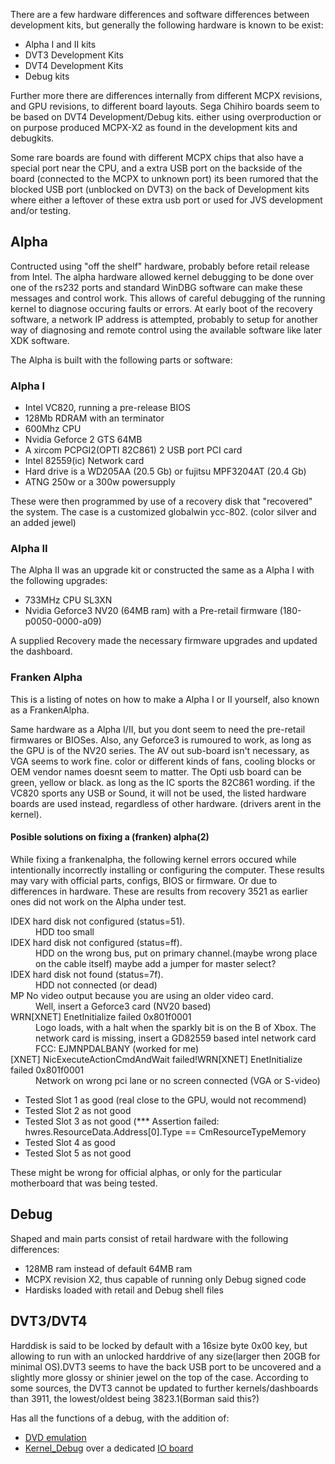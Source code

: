 There are a few hardware differences and software differences between development kits, but generally the following hardware is known to be exist:
* Alpha I and II kits
* DVT3 Development Kits
* DVT4 Development Kits
* Debug kits

Further more there are differences internally from different MCPX revisions, and GPU revisions, to different board layouts. Sega Chihiro boards seem to be based on DVT4 Development/Debug kits. either using overproduction or on purpose produced MCPX-X2 as found in the development kits and debugkits.

Some rare boards are found with different MCPX chips that also have a special port near the CPU, and a extra USB port on the backside of the board (connected to the MCPX to unknown port) its been rumored that the blocked USB port (unblocked on DVT3) on the back of Development kits where either a leftover of these extra usb port or used for JVS development and/or testing. 

== Alpha ==
{{FIXME| needs checking with real ALpha 1 and 2}}
Contructed using "off the shelf" hardware, probably before retail release from Intel. 
The alpha hardware allowed kernel debugging to be done over one of the rs232 ports and standard WinDBG software can make these messages and control work.
This allows of careful debugging of the running kernel to diagnose occuring faults or errors. 
At early boot of the recovery software, a network IP address is attempted, probably to setup for another way of diagnosing and remote control using the available software like later XDK software.

The Alpha is built with the following parts or software:
=== Alpha I ===
* Intel VC820, running a pre-release BIOS
* 128Mb RDRAM with an terminator
* 600Mhz CPU
* Nvidia Geforce 2 GTS 64MB
* A xircom PCPGI2(OPTI 82C861) 2 USB port PCI card 
* Intel 82559(ic) Network card {{FIXME}}
* Hard drive is a WD205AA (20.5 Gb) or fujitsu MPF3204AT (20.4 Gb)
* ATNG 250w or a 300w powersupply

These were then programmed by use of a recovery disk that "recovered" the system.
The case is a customized globalwin ycc-802. (color silver and an added jewel)

=== Alpha II ===
The Alpha II was an upgrade kit or constructed the same as a Alpha I with the following upgrades:
* 733MHz CPU SL3XN
* Nvidia Geforce3 NV20 (64MB ram) with a Pre-retail firmware (180-p0050-0000-a09)

A supplied Recovery made the necessary firmware upgrades{{citation needed}} and updated the dashboard.

=== Franken Alpha ===
This is a listing of notes on how to make a Alpha I or II yourself, also known as a FrankenAlpha.

Same hardware as a Alpha I/II, but you dont seem to need the pre-retail firmwares or BIOSes.
Also, any Geforce3 is rumoured to work, as long as the GPU is of the NV20 series. The AV out sub-board isn't necessary, as VGA seems to work fine. color or different kinds of fans, cooling blocks or OEM vendor names doesnt seem to matter.
The Opti usb board can be green, yellow or black. as long as the IC sports the 82C861 wording.
if the VC820 sports any USB or Sound, it will not be used, the listed hardware boards are used instead, regardless of other hardware. (drivers arent in the kernel).

==== Posible solutions on fixing a (franken) alpha(2) ====
While fixing a frankenalpha, the following kernel errors occured while intentionally incorrectly installing or configuring the computer.
These results may vary with official parts, configs, BIOS or firmware. Or due to differences in hardware.
These are results from recovery 3521 as earlier ones did not work on the Alpha under test.

;IDEX hard disk not configured (status=51).
:HDD too small
;IDEX hard disk not configured (status=ff).
:HDD on the wrong bus, put on primary channel.(maybe wrong place on the cable itself) maybe add a jumper for master select?
;IDEX hard disk not found (status=7f).
:HDD not connected (or dead)
;MP No video output because you are using an older video card.
:Well, insert a Geforce3 card (NV20 based)
;WRN[XNET] EnetInitialize failed 0x801f0001
:Logo loads, with a halt when the sparkly bit is on the B of Xbox. The network card is missing, insert a GD82559 based intel network card FCC: EJMNPDALBANY (worked for me)
;[XNET] NicExecuteActionCmdAndWait failed!WRN[XNET] EnetInitialize failed 0x801f0001
:Network on wrong pci lane or no screen connected (VGA or S-video)
* Tested Slot 1 as good (real close to the GPU, would not recommend)
* Tested Slot 2 as not good
* Tested Slot 3 as not good (*** Assertion failed: hwres.ResourceData.Address[0].Type == CmResourceTypeMemory
* Tested Slot 4 as good
* Tested Slot 5 as not good

These might be wrong for official alphas, or only for the particular motherboard that was being tested.

== Debug ==
Shaped and main parts consist of retail hardware with the following differences:
* 128MB ram instead of default 64MB ram
* MCPX revision X2, thus capable of running only Debug signed code{{FIXME|reason= can it still run retail code?}}
* Hardisks loaded with retail and Debug shell files

== DVT3/DVT4 ==
Harddisk is said to be locked by default with a 16size byte 0x00 key, but allowing to run with an unlocked harddrive of any size(larger then 20GB{{citation needed}} for minimal OS).DVT3 seems to have the back USB port to be uncovered and a slightly more glossy or shinier jewel on the top of the case. According to some sources, the DVT3 cannot be updated to further kernels/dashboards than 3911, the lowest/oldest being 3823.1(Borman said this?){{citation needed}}

Has all the functions of a debug, with the addition of:
* [[DVD_Emulator | DVD emulation]]
* [[Kernel Debugging | Kernel_Debug]] over a dedicated [[Super_I/O | IO board ]]